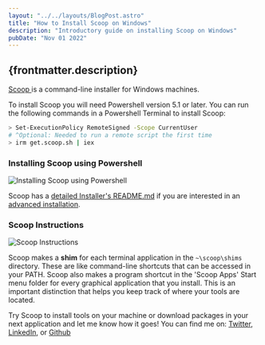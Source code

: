 ---
layout: "../../layouts/BlogPost.astro"
title: "How to Install Scoop on Windows"
description: "Introductory guide on installing Scoop on Windows"
pubDate: "Nov 01 2022"
---

## {frontmatter.description}

<a target="_blank" href="https://scoop.sh/" rel="noreferrer">Scoop </a> is a command-line installer for Windows machines.

To install Scoop you will need Powershell version 5.1 or later. You can run the following commands in a Powershell Terminal to install Scoop:

```sh
> Set-ExecutionPolicy RemoteSigned -Scope CurrentUser
# ^Optional: Needed to run a remote script the first time
> irm get.scoop.sh | iex
```

### Installing Scoop using Powershell

![Installing Scoop using Powershell](https://ronthetech.github.io/image-repo/tools/scoop/0.png)

Scoop has a <a href="https://github.com/ScoopInstaller/Install#readme" target="_blank" rel="noreferrer">detailed Installer's README.md</a> if you are interested in an <a href="https://github.com/ScoopInstaller/Install#advanced-installation" target="_blank" rel="noreferrer">advanced installation</a>.

### Scoop Instructions

![Scoop Instructions](https://ronthetech.github.io/image-repo/tools/scoop/1.png)

Scoop makes a **shim** for each terminal application in the `~\scoop\shims` directory. These are like command-line shortcuts that can be accessed in your PATH. Scoop also makes a program shortcut in the 'Scoop Apps' Start menu folder for every graphical application that you install. This is an important distinction that helps you keep track of where your tools are located.

Try Scoop to install tools on your machine or download packages in your next application and let me know how it goes! You can find me on: <a href="https://twitter.com/ronjtech" target="_blank" >Twitter</a>, <a href="https://www.linkedin.com/in/ronjf/" target="_blank">LinkedIn</a>, or <a href="https://github.com/ronthetech" target="_blank">Github</a>

